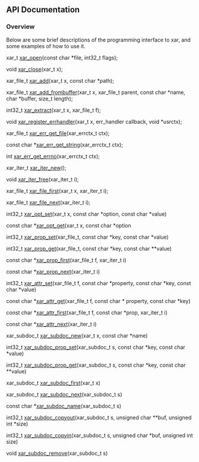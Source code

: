 <!-- SUMMARY: XAR API -->
<!-- LABELS: Phase-Implementation -->
== API Documentation ==
=== Overview ===
Below are some brief descriptions of the programming interface to xar, and some examples of how to use it.

xar_t [[API_xar_open|xar_open]](const char *file, int32_t flags);

void [[API_xar_close|xar_close]](xar_t x);

xar_file_t [[API_xar_add|xar_add]](xar_t x, const char *path);

xar_file_t [[API_xar_add_frombuffer|xar_add_frombuffer]](xar_t x, xar_file_t parent, const char *name, char *buffer, size_t length);

int32_t [[API_xar_extract|xar_extract]](xar_t x, xar_file_t f);

void [[API_xar_register_errhandler|xar_register_errhandler]](xar_t x, err_handler callback, void *usrctx);

xar_file_t [[API_xar_err_get_file|xar_err_get_file]](xar_errctx_t ctx);

const char *[[API_xar_err_get_string|xar_err_get_string]](xar_errctx_t ctx);

int [[API_xar_err_get_errno|xar_err_get_errno]](xar_errctx_t ctx);

xar_iter_t [[API_xar_iter_new|xar_iter_new]]();

void [[API_xar_iter_free|xar_iter_free]](xar_iter_t i);

xar_file_t [[API_xar_file_first|xar_file_first]](xar_t x, xar_iter_t i);

xar_file_t [[API_xar_file_next|xar_file_next]](xar_iter_t i);

int32_t [[API_xar_opt_set|xar_opt_set]](xar_t x, const char *option, const char *value)

const char *[[API_xar_opt_get|xar_opt_get]](xar_t x, const char *option

int32_t [[API_xar_prop_set|xar_prop_set]](xar_file_t, const char *key, const char *value)

int32_t [[API_xar_prop_get|xar_prop_get]](xar_file_t, const char *key, const char **value)

const char *[[API_xar_prop_first|xar_prop_first]](xar_file_t f, xar_iter_t i)

const char *[[API_xar_prop_next|xar_prop_next]](xar_iter_t i)

int32_t [[API_xar_attr_set|xar_attr_set]](xar_file_t f, const char *property, const char *key, const char *value)

const char *[[API_xar_attr_get|xar_attr_get]](xar_file_t f, const char * property, const char *key)

const char *[[API_xar_attr_first|xar_attr_first]](xar_file_t f, const char *prop, xar_iter_t i)

const char *[[API_xar_attr_next|xar_attr_next]](xar_iter_t i)


xar_subdoc_t [[API_xar_subdoc_new|xar_subdoc_new]](xar_t x, const char *name)

int32_t [[API_xar_subdoc_prop_set|xar_subdoc_prop_set]](xar_subdoc_t s, const char *key, const char *value)

int32_t [[API_xar_subdoc_prop_get|xar_subdoc_prop_get]](xar_subdoc_t s, const char *key, const char **value)

xar_subdoc_t [[API_xar_subdoc_first|xar_subdoc_first]](xar_t x)

xar_subdoc_t [[API_xar_subdoc_next|xar_subdoc_next]](xar_subdoc_t s)

const char *[[API_xar_subdoc_name|xar_subdoc_name]](xar_subdoc_t s)

int32_t [[API_xar_subdoc_copyout|xar_subdoc_copyout]](xar_subdoc_t s, unsigned char **buf, unsigned int *size)

int32_t [[API_xar_subdoc_copyin|xar_subdoc_copyin]](xar_subdoc_t s, unsigned char *buf, unsigned int size)

void [[API_xar_subdoc_remove|xar_subdoc_remove]](xar_subdoc_t s)
